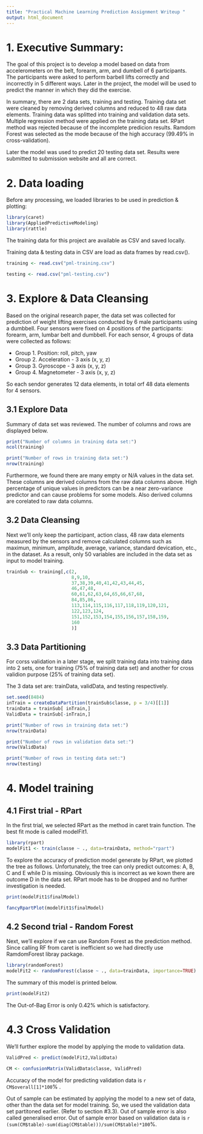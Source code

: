 ```yaml
---
title: "Practical Machine Learning Prediction Assignment Writeup "
output: html_document
---
```


# 1. Executive Summary: 
The goal of this project is to develop a model based on data from accelerometers on the belt, forearm, arm, and dumbell of 6 participants. The participants were asked to perform barbell lifts correctly and incorrectly in 5 different ways. Later in the project, the model will be used to predict the manner in which they did the exercise. 

In summary, there are 2 data sets, training and testing. Training data set were cleaned by removing derived columns and reduced to 48 raw data elements. Training data was splitted into training and validation data sets. Multiple regression method were applied on the training data set. RPart method was rejected because of the incomplete predicion results. Ramdom Forest was selected as the mode because of the high accuracy (99.49% in cross-validation). 

Later the model was used to predict 20 testing data set. Results were submitted to submission website and all are correct. 

# 2. Data loading 
Before any processing, we loaded libraries to be used in prediction & plotting: 

```r
library(caret)
library(AppliedPredictiveModeling)
library(rattle)
```

The training data for this project are available as CSV and saved locally. 

Training data & testing data in CSV are load as data frames by read.csv(). 

```r
training <- read.csv("pml-training.csv")

testing <- read.csv("pml-testing.csv")
```

# 3. Explore & Data Cleansing 
Based on the original research paper, the data set was collected for prediction of weight lifting exercises conducted by 6 male participants using a dumbbell. Four sensors were fixed on 4 positions of the participants: forearm, arm, lumbar belt and dumbbell. For each sensor, 4 groups of data were collected as follows: 

- Group 1. Position: roll, pitch, yaw
- Group 2. Acceleration - 3 axis (x, y, z)
- Group 3. Gyroscope - 3 axis (x, y, z)
- Group 4. Magnetometer - 3 axis (x, y, z)

So each sendor generates 12 data elements, in total orf 48 data elements for 4 sensors. 

## 3.1 Explore Data
Summary of data set was reviewed. The number of columns and rows are displayed below. 

```r
print("Number of columns in training data set:") 
ncol(training)

print("Number of rows in training data set:") 
nrow(training)
```

Furthermore, we found there are many empty or N/A values in the data set. These columns are derived columns from the raw data columns above. High percentage of unique values in predictors can be a near zero-variance predictor and can cause problems for some models. Also derived columns are corelated to raw data columns. 

## 3.2 Data Cleansing 
Next we'll only keep the participant, action class, 48 raw data elements measured by the sensors and remove calculated columns such as maximun, minimum, amplitude, average, variance, standard devication, etc., in the dataset. As a result, only 50 variables are included in the data set as input to model training. 

```r
trainSub <- training[,c(2,
                        8,9,10,
                        37,38,39,40,41,42,43,44,45,
                        46,47,48,
                        60,61,62,63,64,65,66,67,68,
                        84,85,86,
                        113,114,115,116,117,118,119,120,121,
                        122,123,124,
                        151,152,153,154,155,156,157,158,159,
                        160
                        )]
```

## 3.3 Data Partitioning 
For corss validation in a later stage, we split training data into training data into 2 sets, one for training (75% of training data set) and another for cross validion purpose (25% of training data set).

The 3 data set are: trainData, validData, and testing respectively.

```r
set.seed(8484)
inTrain = createDataPartition(trainSub$classe, p = 3/4)[[1]]
trainData = trainSub[ inTrain,]
ValidData = trainSub[-inTrain,]

print("Number of rows in training data set:") 
nrow(trainData)

print("Number of rows in validation data set:") 
nrow(ValidData)

print("Number of rows in testing data set:") 
nrow(testing)
```

# 4. Model training

## 4.1 First trial - RPart
In the first trial, we selected RPart as the method in caret train function. The best fit mode is called modelFit1. 

```r
library(rpart)
modelFit1 <- train(classe ~ ., data=trainData, method="rpart") 
``` 

To explore the accuracy of prediction model generate by RPart, we plotted the tree as follows. Unfortunately, the tree can only predict outcomes: A, B, C and E while D is missing. Obviously this is incorrect as we kown there are outcome D in the data set. RPart mode has to be dropped and no further investigation is needed. 

```r
print(modelFit1$finalModel)

fancyRpartPlot(modelFit1$finalModel)
```

## 4.2 Second trial - Random Forest 
Next, we'll explore if we can use Random Forest as the prediction method. Since calling RF from caret is inefficient so we had directly use RamdomForest libray package. 

```r
library(randomForest)
modelFit2 <- randomForest(classe ~ ., data=trainData, importance=TRUE) 
```

The summary of this model is printed below. 

```r
print(modelFit2)
```

The Out-of-Bag Error is only 0.42% which is satisfactory. 

# 4.3 Cross Validation 
We'll further explore the model by applying the mode to validation data. 

```r
ValidPred <- predict(modelFit2,ValidData)

CM <- confusionMatrix(ValidData$classe, ValidPred)

```

Accuracy of the model for predicting validation data is `r CM$overall[1]*100`% . 

Out of sample can be estimated by applying the model to a new set of data, other than the data set for model training. So, we used the validation data set partitoned earlier. (Refer to section #3.3). Out of sample error is also called generalised error. Out of sample error based on validation data is `r (sum(CM$table)-sum(diag(CM$table)))/sum(CM$table)*100`%. 


